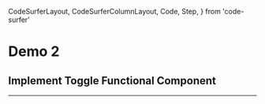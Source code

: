   CodeSurferLayout,
  CodeSurferColumnLayout,
  Code,
  Step,
} from 'code-surfer'

# Demo 2

## Implement Toggle Functional Component

<ToggleHooks />

---

<CodeSurferLayout>
  <Code
    code={require('!!raw-loader!./ToggleHooks.0.js').default}
    lang="jsx"
    title="Implement Toggle Functional Component"
  />
  <Code
    code={require('!!raw-loader!./ToggleHooks.1.js').default}
    focus="1[17:24],5"
    lang="jsx"
    title="Implement Toggle Functional Component"
    subtitle="toggle state"
  />
  <Code
    code={require('!!raw-loader!./ToggleHooks.2.js').default}
    focus="7:9"
    lang="jsx"
    title="Implement Toggle Functional Component"
    subtitle="handleToggle function to switch the toggle"
  />
  <Code
    code={require('!!raw-loader!./ToggleHooks.3.js').default}
    focus="13[13:35]"
    lang="jsx"
    title="Implement Toggle Functional Component"
    subtitle="Render toggle state"
  />
  <Code
    code={require('!!raw-loader!./ToggleHooks.js').default}
    focus="14[15:36]"
    lang="jsx"
    title="Implement Toggle Functional Component"
    subtitle="Call handleToggle function"
  />
  <Code
    code={require('!!raw-loader!./ToggleHooks.js').default}
    focus="5,7:9,13[13:35],14[15:36]"
    lang="jsx"
    title="Implement Toggle Functional Component"
  />
</CodeSurferLayout>
